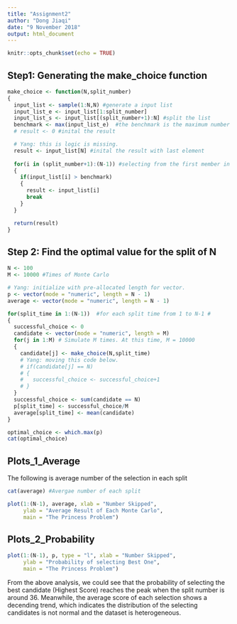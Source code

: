```yaml
---
title: "Assignment2"
author: "Dong Jiaqi"
date: "9 November 2018"
output: html_document
---
```


```r
knitr::opts_chunk$set(echo = TRUE)
```


## Step1: Generating the make_choice function
```r
make_choice <- function(N,split_number)
{
  input_list <- sample(1:N,N) #generate a input list
  input_list_e <- input_list[1:split_number]
  input_list_s <- input_list[(split_number+1):N] #split the list
  benchmark <- max(input_list_e)  #the benchmark is the maximum number in the evaluation group
  # result <- 0 #inital the result

  # Yang: this is logic is missing.
  result <- input_list[N] #inital the result with last element  
  
  for(i in (split_number+1):(N-1)) #selecting from the first member in the selection group
  {
    if(input_list[i] > benchmark)
    {
      result <- input_list[i]
      break
    }
  }

  return(result)
}
```


## Step 2: Find the optimal value for the split of N
```r
N <- 100
M <- 10000 #Times of Monte Carlo

# Yang: initialize with pre-allocated length for vector.
p <- vector(mode = "numeric", length = N - 1)
average <- vector(mode = "numeric", length = N - 1)

for(split_time in 1:(N-1))  #for each split time from 1 to N-1 #
{
  successful_choice <- 0
  candidate <- vector(mode = "numeric", length = M)
  for(j in 1:M) # Simulate M times. At this time, M = 10000
  {
    candidate[j] <- make_choice(N,split_time)
    # Yang: moving this code below.
    # if(candidate[j] == N)
    # {
    #   successful_choice <- successful_choice+1
    # }
  }
  successful_choice <- sum(candidate == N)
  p[split_time] <- successful_choice/M
  average[split_time] <- mean(candidate)
}

optimal_choice <- which.max(p)
cat(optimal_choice)

```


## Plots_1_Average
The following is average number of the selection in each split
```r

cat(average) #Avergae number of each split

plot(1:(N-1), average, xlab = "Number Skipped",
     ylab = "Average Result of Each Monte Carlo",
     main = "The Princess Problem")
```


## Plots_2_Probability
```r
plot(1:(N-1), p, type = "l", xlab = "Number Skipped",
     ylab = "Probability of selecting Best One",
     main = "The Princess Problem")
```

From the above analysis, we could see that the probability of selecting the best candidate (Highest Score) reaches the peak when the split number is around 36. Meanwhile, the average score of each selection shows a decending trend, which indicates the distribution of the selecting candidates is not normal and the dataset is heterogeneous.
